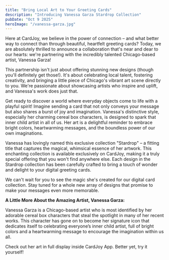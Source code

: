 ```yaml
---
title: "Bring Local Art to Your Greeting Cards"
description: "Introducing Vanessa Garza Stardrop Collection"
pubDate: "Oct 9 2025"
heroImage: "/vanessa-garza.jpg"
---
```


Here at CardJoy, we believe in the power of connection – and what better way to connect than through beautiful, heartfelt greeting cards? Today, we are absolutely thrilled to announce a collaboration that's near and dear to our hearts: we're partnering with the incredibly talented Chicago-based artist, Vanessa Garza!

This partnership isn't just about offering stunning new designs (though you'll definitely get those!). It's about celebrating local talent, fostering creativity, and bringing a little piece of Chicago's vibrant art scene directly to you. We're passionate about showcasing artists who inspire and uplift, and Vanessa's work does just that.

Get ready to discover a world where everyday objects come to life with a playful spirit! Imagine sending a card that not only conveys your message but also shares a burst of joy and imagination. Vanessa's distinctive style, especially her charming cereal box characters, is designed to spark that inner child artist in all of us. Her art is a delightful reminder to embrace bright colors, heartwarming messages, and the boundless power of our own imaginations.

Vanessa has lovingly named this exclusive collection "Stardrop" – a fitting title that captures the magical, whimsical essence of her artwork. This enchanting collection is available exclusively on CardJoy, making it a truly special offering that you won't find anywhere else. Each design in the Stardrop collection has been carefully crafted to bring a touch of wonder and delight to your digital greeting cards.

We can't wait for you to see the magic she's created for our digital card collection. Stay tuned for a whole new array of designs that promise to make your messages even more memorable.


<YouTube id="https://youtu.be/BPHCEcNt_vk" />

**A Little More About the Amazing Artist, Vanessa Garza:**

Vanessa Garza is a Chicago-based artist who is most identified by her adorable cereal box characters that steal the spotlight in many of her recent works. This character has gone on to become her signature icon that dedicates itself to celebrating everyone’s inner child artist, full of bright colors and a heartwarming message to encourage the imagination within us all.

Check out her art in full display inside CardJoy App. Better yet, try it yourself!


<LinkPreview url="https://preview.cardjoy.app/p/card/WAHUSMR/viewable" />
